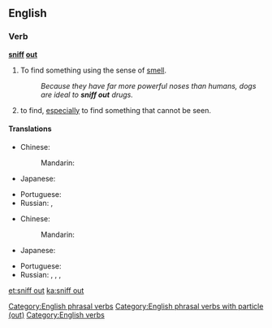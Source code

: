 ==English==

===Verb===
'''[[sniff]] [[out]]'''

# To find something using the sense of [[smell]].
#: ''Because they have far more powerful noses than humans, dogs are ideal to '''sniff out''' drugs.''
# {{context|idiomatic|lang=en}} to find, [[especially]] to find something that cannot be seen.

====Translations====
{{trans-top|find something using smell}}
* Chinese:
*: Mandarin: {{t|cmn|嗅出|tr=xiùchū|sc=Hani}}
* Japanese: {{t|ja|嗅ぎ付ける|tr=かぎつける, kagitsukeru|sc=Jpan}}
{{trans-mid}}
* Portuguese: {{t+|pt|farejar}}
* Russian: {{t|ru|вынюхивать|tr=vynjúxivat'|sc=Cyrl}} {{impf}}, {{t+|ru|вынюхать|tr=výnjuxat'|sc=Cyrl}} {{pf.}}
{{trans-bottom}}

{{trans-top|find}}
* Chinese:
*: Mandarin: {{t+|cmn|找出|tr=zhǎochū|sc=Hani}}
* Japanese: {{t|ja|嗅ぎ付ける|tr=かぎつける, kagitsukeru|sc=Jpan}}
{{trans-mid}}
* Portuguese: {{t+|pt|farejar}}
* Russian: {{t|ru|вынюхивать|tr=vynjúxivat'|sc=Cyrl}} {{impf}}, {{t+|ru|вынюхать|tr=výnjuxat'|sc=Cyrl}} {{pf.}}, {{t|ru|разнюхивать|tr=raznjúxivat'|sc=Cyrl}} {{impf}}, {{t+|ru|разнюхать|tr=raznjúxat'|sc=Cyrl}} {{pf.}}
{{trans-bottom}}

[[Category:English phrasal verbs]]
[[Category:English phrasal verbs with particle (out)]]
[[Category:English verbs]]

[[et:sniff out]]
[[ka:sniff out]]